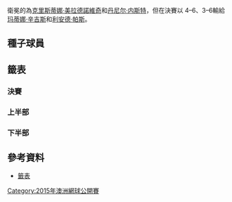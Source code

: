 {{GrandSlamEvents|2015|澳洲網球公開賽|
|champ = {{flagicon|SUI}} [[玛蒂娜·辛吉斯|玛蒂娜·辛吉斯]]<br>{{flagicon|IND}} [[利安德·帕斯|利安德·帕斯]]
|runner = {{flagicon|FRA}} [[克里斯蒂娜·美拉德諾維奇|克里斯蒂娜·美拉德諾維奇]]<br>{{flagicon|CAN}} [[丹尼尔·内斯特|丹尼尔·内斯特]]
|score = 6–4, 6–3
|before_name = 澳洲網球公開賽混合雙打比賽
}}


衛冕的為[[克里斯蒂娜·美拉德諾維奇|克里斯蒂娜·美拉德諾維奇]]和[[丹尼尔·内斯特|丹尼尔·内斯特]]，但在決賽以 4–6、3–6輸給[[玛蒂娜·辛吉斯|玛蒂娜·辛吉斯]]和[[利安德·帕斯|利安德·帕斯]]。


==種子球員==
{{columns-list|2|
# {{flagicon|IND}} [[萨尼娅·米尔扎|萨尼娅·米尔扎]] / {{flagicon|BRA}} [[布魯諾·蘇雷斯|布魯諾·蘇雷斯]] ''（四強）
# {{flagicon|SLO}} [[卡塔琳娜·斯雷博特尼克|卡塔琳娜·斯雷博特尼克]] / {{flagicon|BRA}} [[馬塞洛·梅洛|馬塞洛·梅洛]] ''（八強）
# {{flagicon|FRA}} [[克里斯蒂娜·美拉德諾維奇|克里斯蒂娜·美拉德諾維奇]] / {{flagicon|CAN}} [[丹尼尔·内斯特|丹尼尔·内斯特]] ''（決賽）
# {{flagicon|CZE}} [[安卓莉雅·哈拉瓦科娃|安卓莉雅·哈拉瓦科娃]] / {{flagicon|AUT}} [[亞歷山大·佩亞|亞歷山大·佩亞]] ''（八強）
# {{flagicon|ZIM}} [[卡拉·布莱克|卡拉·布莱克]] / {{flagicon|COL}} [[胡安·塞巴斯蒂安·卡巴尔|胡安·塞巴斯蒂安·卡巴尔]] ''（八強）
# {{flagicon|KAZ}} [[雅羅斯拉娃·施韋多娃|雅羅斯拉娃·施韋多娃]] / {{flagicon|SRB}} [[内纳德·齐莫尼奇|内纳德·齐莫尼奇]] ''（第一輪）
# {{flagicon|SUI}} '''[[玛蒂娜·辛吉斯|玛蒂娜·辛吉斯]] / {{flagicon|IND}} [[利安德·帕斯|利安德·帕斯]]（冠軍）'''
# {{flagicon|CZE}} [[克韋塔·佩什克|克韋塔·佩什克]] / {{flagicon|POL}} [[馬辛·麥考斯基|馬辛·麥考斯基]] ''（第一輪）
}}

==籤表==
{{Draw key}}

===決賽===
{{4TeamBracket-Tennis3-v2
| RD1=四強
| RD2=決賽
|team-width=175

| RD1-seed1=1
| RD1-team1={{flagicon|IND}} [[萨尼娅·米尔扎|萨尼娅·米尔扎]]<br /> {{flagicon|BRA}} [[布魯諾·蘇雷斯|布魯諾·蘇雷斯]] 
| RD1-score1-1='''6
| RD1-score1-2=2
| RD1-score1-3=[8]
| RD1-seed2=3
| RD1-team2='''{{flagicon|FRA}} [[克里斯蒂娜·美拉德諾維奇|克里斯蒂娜·美拉德諾維奇]]<br /> {{flagicon|CAN}} [[丹尼尔·内斯特|丹尼尔·内斯特]]
| RD1-score2-1=3
| RD1-score2-2='''6
| RD1-score2-3='''[10]

| RD1-seed3=7
| RD1-team3='''{{flagicon|SUI}} [[玛蒂娜·辛吉斯|玛蒂娜·辛吉斯]]<br /> {{flagicon|IND}} [[利安德·帕斯|利安德·帕斯]]
| RD1-score3-1='''7
| RD1-score3-2='''6
| RD1-score3-3=
| RD1-seed4=
| RD1-team4={{flagicon|TPE}} [[謝淑薇|謝淑薇]] <br /> {{flagicon|URU}} [[巴勃羅·奎瓦斯|巴勃羅·奎瓦斯]] 
| RD1-score4-1=5
| RD1-score4-2=4
| RD1-score4-3=

| RD2-seed1=3
| RD2-team1={{flagicon|FRA}} [[克里斯蒂娜·美拉德諾維奇|克里斯蒂娜·美拉德諾維奇]]<br /> {{flagicon|CAN}} [[丹尼尔·内斯特|丹尼尔·内斯特]]
| RD2-score1-1=4
| RD2-score1-2=3
| RD2-score1-3=
| RD2-seed2=7
| RD2-team2='''{{flagicon|SUI}} [[玛蒂娜·辛吉斯|玛蒂娜·辛吉斯]]<br /> {{flagicon|IND}} [[利安德·帕斯|利安德·帕斯]]
| RD2-score2-1='''6
| RD2-score2-2='''6
| RD2-score2-3=
}}

===上半部===
{{16TeamBracket-Compact-Tennis3-Byes
| RD1=第一輪
| RD2=第二輪
| RD3=八強
| RD4=四強

| RD1-seed01=1
| RD1-team01='''{{flagicon|IND}} [[萨尼娅·米尔扎|S·米尔扎]]<br /> {{flagicon|BRA}} [[布魯諾·蘇雷斯|B·蘇雷斯]] 
| RD1-score01-1='''6
| RD1-score01-2=4
| RD1-score01-3='''[10]
| RD1-seed02=
| RD1-team02={{flagicon|HUN}} [[蒂迈奥·鲍博什|T·鲍博什]]<br /> {{flagicon|USA}} [[艾瑞克·布托拉克|E·布托拉克]] 
| RD1-score02-1=1
| RD1-score02-2='''6
| RD1-score02-3=[3]

| RD1-seed03=WC
| RD1-team03={{flagicon|AUS}} [[阿里纳·罗迪欧诺娃|Ar·罗迪欧诺娃]]<br /> {{flagicon|BLR}} [[马克斯·米尔内|M·米尔内]] 
| RD1-score03-1=3
| RD1-score03-2=5
| RD1-score03-3=
| RD1-seed04=
| RD1-team04='''{{flagicon|USA}} [[阿比盖尔·斯皮尔斯|A·斯皮尔斯]]<br /> {{flagicon|MEX}} [[聖地亞哥·岡薩雷斯_(網球運動員)|S·岡薩雷斯]]
| RD1-score04-1='''6
| RD1-score04-2='''7
| RD1-score04-3=

| RD1-seed05=
| RD1-team05={{flagicon|CZE}} [[露絲·哈迪卡|L·哈迪卡]]<br /> {{flagicon|ROU}} [[霍里亞·特卡烏|H·特卡烏]] 
| RD1-score05-1=1
| RD1-score05-2=5
| RD1-score05-3=
| RD1-seed06=WC
| RD1-team06='''{{flagicon|SLO}} [[安德烈亚·卡勒柏奇|A·卡勒柏奇]]<br /> {{flagicon|AUS}} [[克里斯·古奇奧內|C·古奇奧內]] 
| RD1-score06-1='''6
| RD1-score06-2='''7
| RD1-score06-3=

| RD1-seed07=WC
| RD1-team07='''{{flagicon|AUS}} [[凱西·德拉夸|C·德拉夸]]<br /> {{flagicon|AUS}} [[约翰·皮尔斯|J·皮尔斯]] 
| RD1-score07-1='''7
| RD1-score07-2='''6
| RD1-score07-3=
| RD1-seed08=8
| RD1-team08={{flagicon|CZE}} [[克韋塔·佩什克|K·佩什克]]<br /> {{flagicon|POL}} [[馬辛·麥考斯基|M·麥考斯基]] 
| RD1-score08-1=5
| RD1-score08-2=4
| RD1-score08-3=

| RD1-seed09=3
| RD1-team09='''{{flagicon|FRA}} [[克里斯蒂娜·美拉德諾維奇|K·美拉德諾維奇]]<br /> {{flagicon|CAN}} [[丹尼尔·内斯特|D·内斯特]] 
| RD1-score09-1='''6
| RD1-score09-2=3
| RD1-score09-3='''[10]
| RD1-seed10=
| RD1-team10={{nowrap|{{flagicon|CZE}} [[巴博拉·扎赫拉沃娃-斯特里科娃|B·扎赫拉沃娃-斯特里科娃]]}}<br /> {{flagicon|IND}} [[罗翰·波柏纳|R·波柏纳]]
| RD1-score10-1=2
| RD1-score10-2='''6
| RD1-score10-3=[4]

| RD1-seed11=
| RD1-team11={{flagicon|UKR}} [[伊莉娜·斯維托莉娜|E·斯維托莉娜]]<br /> {{flagicon|RSA}} [[雷文·克拉森|R·克拉森]] 
| RD1-score11-1=1
| RD1-score11-2=3
| RD1-score11-3=
| RD1-seed12=
| RD1-team12='''{{flagicon|NED}} [[米雪拉·克拉查克|M·克拉查克]]<br /> {{flagicon|ROU}} [[弗洛里安·梅格亚|F·梅格亚]] 
| RD1-score12-1='''6
| RD1-score12-2='''6
| RD1-score12-3=

| RD1-seed13=
| RD1-team13='''{{flagicon|USA}} [[麗莎·雷蒙|L·雷蒙]]<br /> {{flagicon|SWE}} [[羅伯特·林德斯泰特|R·林德斯泰特]] 
| RD1-score13-1='''6
| RD1-score13-2='''6
| RD1-score13-3=
| RD1-seed14=
| RD1-team14={{flagicon|AUS}} [[阿纳斯塔西娅·罗迪欧诺娃|An·罗迪欧诺娃]]<br /> {{flagicon|COL}} [[罗伯特·法拉·马克苏德|R·法拉·马克苏德]] 
| RD1-score14-1=3
| RD1-score14-2=2
| RD1-score14-3=

| RD1-seed15=
| RD1-team15={{flagicon|TPE}} [[詹詠然|詹詠然]]<br /> {{flagicon|CRO}} [[马林·德拉干扎|M·德拉干扎]] 
| RD1-score15-1=2
| RD1-score15-2='''7
| RD1-score15-3=[6]
| RD1-seed16=5
| RD1-team16='''{{flagicon|ZIM}} [[卡拉·布莱克|C·布莱克]]<br /> {{flagicon|COL}} [[胡安·塞巴斯蒂安·卡巴尔|JS·卡巴尔]] 
| RD1-score16-1='''6
| RD1-score16-2=5
| RD1-score16-3='''[10]

| RD2-seed01=1
| RD2-team01='''{{flagicon|IND}} [[萨尼娅·米尔扎|S·米尔扎]]<br /> {{flagicon|BRA}} [[布魯諾·蘇雷斯|B·蘇雷斯]]
| RD2-score01-1='''7
| RD2-score01-2=6<sup>3</sup>
| RD2-score01-3='''[10]
| RD2-seed02=
| RD2-team02={{nowrap|{{flagicon|USA}} [[阿比盖尔·斯皮尔斯|A·斯皮尔斯]]<br /> {{flagicon|MEX}} [[聖地亞哥·岡薩雷斯_(網球運動員)|S·岡薩雷斯]]}}
| RD2-score02-1=5
| RD2-score02-2='''7<sup>7</sup>
| RD2-score02-3=[8]

| RD2-seed03=WC
| RD2-team03={{flagicon|SLO}} [[安德烈亚·卡勒柏奇|A·卡勒柏奇]]<br /> {{flagicon|AUS}} [[克里斯·古奇奧內|C·古奇奧內]] 
| RD2-score03-1='''6
| RD2-score03-2=3
| RD2-score03-3=[5]
| RD2-seed04=WC
| RD2-team04='''{{flagicon|AUS}} [[凱西·德拉夸|C·德拉夸]]<br /> {{flagicon|AUS}} [[约翰·皮尔斯|J·皮尔斯]] 
| RD2-score04-1=3
| RD2-score04-2='''6
| RD2-score04-3='''[10]

| RD2-seed05=3
| RD2-team05='''{{nowrap|{{flagicon|FRA}} [[克里斯蒂娜·美拉德諾維奇|K·美拉德諾維奇]]<br /> {{flagicon|CAN}} [[丹尼尔·内斯特|D·内斯特]]}}
| RD2-score05-1='''6
| RD2-score05-2='''7
| RD2-score05-3=
| RD2-seed06=
| RD2-team06={{flagicon|NED}} [[米雪拉·克拉查克|M·克拉查克]] <br /> {{flagicon|ROU}} [[弗洛里安·梅格亚|F·梅格亚]] 
| RD2-score06-1=4
| RD2-score06-2=5
| RD2-score06-3=

| RD2-seed07=
| RD2-team07={{flagicon|USA}} [[麗莎·雷蒙|L·雷蒙]]<br /> {{flagicon|SWE}} [[羅伯特·林德斯泰特|R·林德斯泰特]]
| RD2-score07-1=4
| RD2-score07-2='''7
| RD2-score07-3=[12]
| RD2-seed08=5
| RD2-team08='''{{flagicon|ZIM}} [[卡拉·布莱克|C·布莱克]]<br /> {{flagicon|COL}} [[胡安·塞巴斯蒂安·卡巴尔|JS·卡巴尔]] 
| RD2-score08-1='''6
| RD2-score08-2=5
| RD2-score08-3='''[14]

| RD3-seed01=1
| RD3-team01='''{{flagicon|IND}} [[萨尼娅·米尔扎|S·米尔扎]]<br /> {{flagicon|BRA}} [[布魯諾·蘇雷斯|B·蘇雷斯]] 
| RD3-score01-1='''6
| RD3-score01-2='''6
| RD3-score01-3=
| RD3-seed02=WC
| RD3-team02={{flagicon|AUS}} [[凱西·德拉夸|C·德拉夸]]<br /> {{flagicon|AUS}} [[约翰·皮尔斯|J·皮尔斯]] 
| RD3-score02-1=2
| RD3-score02-2=2
| RD3-score02-3=

| RD3-seed03=3
| RD3-team03='''{{nowrap|{{flagicon|FRA}} [[克里斯蒂娜·美拉德諾維奇|K·美拉德諾維奇]]<br /> {{flagicon|CAN}} [[丹尼尔·内斯特|D·内斯特]]}}
| RD3-score03-1='''6
| RD3-score03-2='''6
| RD3-score03-3=
| RD3-seed04=5
| RD3-team04={{flagicon|ZIM}} [[卡拉·布莱克|C·布莱克]]<br /> {{flagicon|COL}} [[胡安·塞巴斯蒂安·卡巴尔|JS·卡巴尔]] 
| RD3-score04-1=2
| RD3-score04-2=3
| RD3-score04-3=

| RD4-seed01=1
| RD4-team01={{flagicon|IND}} [[萨尼娅·米尔扎|S·米尔扎]]<br /> {{flagicon|BRA}} [[布魯諾·蘇雷斯|B·蘇雷斯]] 
| RD4-score01-1='''6
| RD4-score01-2=2
| RD4-score01-3=[8]
| RD4-seed02=3
| RD4-team02='''{{nowrap|{{flagicon|FRA}} [[克里斯蒂娜·美拉德諾維奇|K·美拉德諾維奇]]<br /> {{flagicon|CAN}} [[丹尼尔·内斯特|D·内斯特]]}}
| RD4-score02-1=3
| RD4-score02-2='''6
| RD4-score02-3='''[10]
}}

===下半部===
{{16TeamBracket-Compact-Tennis3-Byes
| RD1=第一輪
| RD2=第二輪
| RD3=八強
| RD4=四強

| RD1-seed01=7
| RD1-team01='''{{flagicon|SUI}} [[玛蒂娜·辛吉斯|M·辛吉斯]]<br /> {{flagicon|IND}} [[利安德·帕斯|L·帕斯]] 
| RD1-score01-1='''6
| RD1-score01-2='''7<sup>7</sup>
| RD1-score01-3=
| RD1-seed02=WC
| RD1-team02={{flagicon|AUS}} [[马萨·约瓦诺维奇|M·约瓦诺维奇]]<br /> {{flagicon|AUS}} [[萨姆·汤普森|S·汤普森]] 
| RD1-score02-1=2
| RD1-score02-2=6<sup>2</sup>
| RD1-score02-3=

| RD1-seed03=
| RD1-team03='''{{nowrap|{{flagicon|ESP}} [[安娜貝爾·梅迪娜·加里格斯|A·梅迪娜·加里格斯]]}}<br /> {{flagicon|ESP}} [[巴勃羅·安杜哈爾|P·安杜哈爾]] 
| RD1-score03-1='''6
| RD1-score03-2='''7<sup>7</sup>
| RD1-score03-3=
| RD1-seed04=
| RD1-team04={{flagicon|CRO}} [[达里娅·尤拉克|D·尤拉克]]<br /> {{flagicon|CRO}} [[伊万·多迪格|I·多迪格]] 
| RD1-score04-1=2
| RD1-score04-2=6<sup>4</sup>
| RD1-score04-3=

| RD1-seed05=WC
| RD1-team05={{flagicon|AUS}} [[賈米拉·嘉多索娃|J·嘉多索娃]]<br /> {{flagicon|IND}} [[马赫什·布帕蒂|M·布帕蒂]] 
| RD1-score05-1='''6
| RD1-score05-2=6<sup>7</sup>
| RD1-score05-3=[8]
| RD1-seed06=
| RD1-team06='''{{flagicon|TPE}} [[詹皓晴|詹皓晴]]<br /> {{flagicon|GBR}} [[傑米·穆雷|J·穆雷]] 
| RD1-score06-1=4
| RD1-score06-2='''7<sup>9</sup>
| RD1-score06-3='''[10]

| RD1-seed07=
| RD1-team07={{flagicon|USA}} [[拉克尔·科普斯－琼斯|R ·科普斯－琼斯]]<br /> {{flagicon|USA}} [[斯科特·利普斯基|S·利普斯基]]
| RD1-score07-1=1
| RD1-score07-2=3
| RD1-score07-3=
| RD1-seed08=4
| RD1-team08='''{{flagicon|CZE}} [[安卓莉雅·哈拉瓦科娃|A·哈拉瓦科娃]]<br /> {{flagicon|AUT}} [[亞歷山大·佩亞|A·佩亞]] 
| RD1-score08-1='''6
| RD1-score08-2='''6
| RD1-score08-3=

| RD1-seed09=6
| RD1-team09={{flagicon|KAZ}} [[雅羅斯拉娃·施韋多娃|Y·施韋多娃]]<br /> {{flagicon|SRB}} [[内纳德·齐莫尼奇|N·齐莫尼奇]] 
| RD1-score09-1=4
| RD1-score09-2='''7
| RD1-score09-3=[4]
| RD1-seed10=
| RD1-team10='''{{flagicon|TPE}} [[謝淑薇|謝淑薇]]<br /> {{flagicon|URU}} [[巴勃羅·奎瓦斯|P·奎瓦斯]] 
| RD1-score10-1='''6
| RD1-score10-2=5
| RD1-score10-3='''[10]

| RD1-seed11=
| RD1-team11={{flagicon|GER}} [[安娜－蓮娜·歌恩菲特|A-L·歌恩菲特]]<br /> {{flagicon|NED}} [[讓-儒利安·路查|J-J·路查]] 
| RD1-score11-1=2
| RD1-score11-2='''6
| RD1-score11-3=[6]
| RD1-seed12=WC
| RD1-team12='''{{flagicon|TPE}} [[張凱貞|張凱貞]]<br /> {{flagicon|CHN}} [[張擇|張擇]] 
| RD1-score12-1='''6
| RD1-score12-2=4
| RD1-score12-3='''[10]

| RD1-seed13=WC
| RD1-team13='''{{flagicon|AUS}} [[达里娅·加夫里洛娃|D·加夫里洛娃]]<br /> {{flagicon|AUS}} [[盧克·薩維爾|L·薩維爾]] 
| RD1-score13-1='''7<sup>8</sup>
| RD1-score13-2='''7
| RD1-score13-3=
| RD1-seed14=
| RD1-team14={{flagicon|RUS}} [[阿拉‧库德亚特塞娃|A‧库德亚特塞娃]]<br /> {{flagicon|PAK}} [[阿薩姆-烏爾-哈克·奎雷西|A-u-H·奎雷西]] 
| RD1-score14-1=6<sup>6</sup>
| RD1-score14-2=5
| RD1-score14-3=

| RD1-seed15=
| RD1-team15={{flagicon|ESP}} [[阿蘭查·帕拉·桑多妮亞|A·帕拉·桑多妮亞]]<br /> {{flagicon|ESP}} [[大衛·馬雷羅|D·馬雷羅]] 
| RD1-score15-1=1
| RD1-score15-2=4
| RD1-score15-3=
| RD1-seed16=2
| RD1-team16='''{{flagicon|SLO}} [[卡塔琳娜·斯雷博特尼克|K·斯雷博特尼克]]<br /> {{flagicon|BRA}} [[馬塞洛·梅洛|M·梅洛]] 
| RD1-score16-1='''6
| RD1-score16-2='''6
| RD1-score16-3=

| RD2-seed01=7
| RD2-team01='''{{flagicon|SUI}} [[玛蒂娜·辛吉斯|M·辛吉斯]]<br /> {{flagicon|IND}} [[利安德·帕斯|L·帕斯]] 
| RD2-score01-1='''6
| RD2-score01-2='''6
| RD2-score01-3=
| RD2-seed02=
| RD2-team02={{nowrap|{{flagicon|ESP}} [[安娜貝爾·梅迪娜·加里格斯|A·梅迪娜·加里格斯]]}}<br /> {{flagicon|ESP}} [[巴勃羅·安杜哈爾|P·安杜哈爾]] 
| RD2-score02-1=3
| RD2-score02-2=1
| RD2-score02-3=

| RD2-seed03=
| RD2-team03={{flagicon|TPE}} [[詹皓晴|詹皓晴]]<br /> {{flagicon|GBR}} [[傑米·穆雷|J·穆雷]] 
| RD2-score03-1='''6
| RD2-score03-2=4
| RD2-score03-3=[5]
| RD2-seed04=4
| RD2-team04='''{{flagicon|CZE}} [[安卓莉雅·哈拉瓦科娃|A·哈拉瓦科娃]]<br /> {{flagicon|AUT}} [[亞歷山大·佩亞|A·佩亞]] 
| RD2-score04-1=3
| RD2-score04-2='''6
| RD2-score04-3='''[10]

| RD2-seed05=
| RD2-team05='''{{flagicon|TPE}} [[謝淑薇|謝淑薇]] <br /> {{flagicon|URU}} [[巴勃羅·奎瓦斯|P·奎瓦斯]]
| RD2-score05-1=3
| RD2-score05-2='''6
| RD2-score05-3='''[10]
| RD2-seed06=WC
| RD2-team06={{flagicon|TPE}} [[張凱貞|張凱貞]]<br /> {{flagicon|CHN}} [[張擇|張擇]]
| RD2-score06-1='''6
| RD2-score06-2=3
| RD2-score06-3=[6]

| RD2-seed07=WC
| RD2-team07={{flagicon|AUS}} [[达里娅·加夫里洛娃|D·加夫里洛娃]]<br /> {{flagicon|AUS}} [[盧克·薩維爾|L·薩維爾]] 
| RD2-score07-1=3
| RD2-score07-2=2
| RD2-score07-3=
| RD2-seed08=2
| RD2-team08='''{{flagicon|SLO}} [[卡塔琳娜·斯雷博特尼克|K·斯雷博特尼克]]<br /> {{flagicon|BRA}} [[馬塞洛·梅洛|M·梅洛]] 
| RD2-score08-1='''6
| RD2-score08-2='''6
| RD2-score08-3=

| RD3-seed01=7
| RD3-team01='''{{flagicon|SUI}} [[玛蒂娜·辛吉斯|M·辛吉斯]]<br /> {{flagicon|IND}} [[利安德·帕斯|L·帕斯]]
| RD3-score01-1='''6
| RD3-score01-2='''6
| RD3-score01-3=
| RD3-seed02=4
| RD3-team02={{nowrap|{{flagicon|CZE}} [[安卓莉雅·哈拉瓦科娃|A·哈拉瓦科娃]]}}<br /> {{flagicon|AUT}} [[亞歷山大·佩亞|A·佩亞]]
| RD3-score02-1=3
| RD3-score02-2=1
| RD3-score02-3=

| RD3-seed03=
| RD3-team03='''{{flagicon|TPE}} [[謝淑薇|謝淑薇]] <br /> {{flagicon|URU}} [[巴勃羅·奎瓦斯|P·奎瓦斯]] 
| RD3-score03-1='''6
| RD3-score03-2='''6
| RD3-score03-3=
| RD3-seed04=2
| RD3-team04={{flagicon|SLO}} [[卡塔琳娜·斯雷博特尼克|K·斯雷博特尼克]]<br /> {{flagicon|BRA}} [[馬塞洛·梅洛|M·梅洛]] 
| RD3-score04-1=1
| RD3-score04-2=2
| RD3-score04-3=

| RD4-seed01=7
| RD4-team01='''{{nowrap|{{flagicon|SUI}} [[玛蒂娜·辛吉斯|M·辛吉斯]]}}<br /> {{flagicon|IND}} [[利安德·帕斯|L·帕斯]]
| RD4-score01-1='''7
| RD4-score01-2='''6
| RD4-score01-3=
| RD4-seed02=
| RD4-team02={{nowrap|{{flagicon|TPE}} [[謝淑薇|謝淑薇]]}}<br /> {{flagicon|URU}} [[巴勃羅·奎瓦斯|P·奎瓦斯]] 
| RD4-score02-1=5
| RD4-score02-2=4
| RD4-score02-3=
}}

==參考資料==
* [https://web.archive.org/web/20140425005900/http://www.ausopen.com/en_AU/scores/draws/xd/xddraw.pdf 籤表]

[[Category:2015年澳洲網球公開賽|Category:2015年澳洲網球公開賽]]